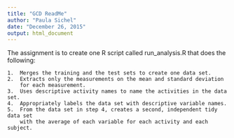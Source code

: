 ```yaml
---
title: "GCD ReadMe"
author: "Paula Sichel"
date: "December 26, 2015"
output: html_document
---
```


The assignment is to  create one R script called run_analysis.R
that does the following:

	1.	Merges the training and the test sets to create one data set.
	2.	Extracts only the measurements on the mean and standard deviation
	    for each measurement.
	3.	Uses descriptive activity names to name the activities in the data set.
	4.	Appropriately labels the data set with descriptive variable names.
	5.	From the data set in step 4, creates a second, independent tidy data set
	    with the average of each variable for each activity and each subject.

```r
```

